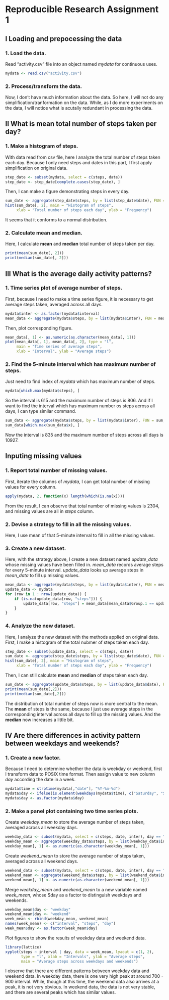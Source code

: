 Reproducible Research Assignment 1
======================================


## I Loading and prepocessing the data

### 1. Load the data.
Read "activity.csv" file into an object named *mydata* for continuous uses.

```r
mydata <- read.csv("activity.csv")
```

### 2. Process/transform the data.
Now, I don't have much information about the data. So here, I will not do any simplification/tranformation on the data. While, as I do more experiments on the data, I will notice what is acutally redundant in processing the data.


## II What is mean total number of steps taken per day?
### 1. Make a histogram of steps.
With data read from csv file, here I analyze the total number of steps taken each day. Because I only need steps and dates in this part, I first apply simplification on original data.

```r
step_date <- subset(mydata, select = c(steps, date))
step_date <- step_date[complete.cases(step_date), ]
``` 

Then, I can make a figure demonstrating steps in every day.

```r
sum_date <- aggregate(step_date$steps, by = list(step_date$date), FUN = sum)
hist(sum_date[, 2], main = "Histogram of steps", 
     xlab = "Total number of steps each day", ylab = "Frequency")
```

It seems that it conforms to a normal distribution.

### 2. Calculate **mean** and **median**.
Here, I calculate **mean** and **median** total number of steps taken per day.

```r
print(mean(sum_date[, 2]))
print(median(sum_date[, 2]))
```


## III What is the average daily activity patterns?
### 1. Time series plot of average number of steps.
First, because I need to make a time series figure, it is necessary to get average steps taken, averaged across all days.

```r
mydata$inter <- as.factor(mydata$interval)
mean_data <- aggregate(mydata$steps, by = list(mydata$inter), FUN = mean, na.rm = TRUE)
```

Then, plot corresponding figure.

```r
mean_data[, 1] <- as.numeric(as.character(mean_data[, 1]))
plot(mean_data[, 1], mean_data[, 2], type = "l", 
     main = "Time series of average steps",
     xlab = "Interval", ylab = "Average steps")
```

### 2. Find the 5-minute interval which has maximum number of steps.
Just need to find index of *mydata* which has maximum number of steps.

```r
mydata[which.max(mydata$steps), ]
```

So the interval is 615 and the maximum number of steps is 806.
And if I want to find the interval which has maximum number os steps across all days, I can type similar command.

```r
sum_data <- aggregate(mydata$steps, by = list(mydata$inter), FUN = sum, na.rm = TRUE)
sum_data[which.max(sum_data$x), ]
```

Now the interval is 835 and the maximum number of steps across all days is 10927.


## Inputing missing values
### 1. Report total number of missing values.
First, iterate the columns of *mydata*, I can get total number of missing values for every column.

```r
apply(mydata, 2, function(x) length(which(is.na(x))))
```

From the result, I can observe that total number of missing values is 2304, and missing values are all in *steps* column.

### 2. Devise a strategy to fill in all the missing values.
Here, I use mean of that 5-minute interval to fill in all the missing values.

### 3. Create a new dataset.
Here, with the strategy above, I create a new dataset named *update_data* whose missing values have been filled in. *mean_data* records average steps for every 5-minute interval. *update_data* looks up average steps in *mean_data* to fill up missing values.

```r
mean_data <- aggregate(mydata$steps, by = list(mydata$inter), FUN = mean, na.rm = TRUE)
update_data <- mydata
for (row in 1 : nrow(update_data)) {
    if (is.na(update_data[row, "steps"])) {
        update_data[row, "steps"] = mean_data[mean_data$Group.1 == update_data[row, "inter"], 2]
    }
}
```


### 4. Analyze the new dataset.
Here, I analyze the new dataset with the methods applied on original data.
First, I make a histogram of the total nubmer of steps taken each day.

```r
step_date <- subset(update_data, select = c(steps, date))
sum_date <- aggregate(step_date$steps, by = list(step_date$date), FUN = sum)
hist(sum_date[, 2], main = "Histogram of steps", 
     xlab = "Total number of steps each day", ylab = "Frequency")
```

Then, I can still calculate **mean** and **median** of steps taken each day.

```r
sum_date <- aggregate(update_data$steps, by = list(update_data$date), FUN = sum)
print(mean(sum_date[,2]))
print(median(sum_date[,2]))
```

The distribution of total number of steps now is more central to the mean. The **mean** of steps is the same, because I just use average steps in the corresponding interval across all days to fill up the missing values. And the **median** now increases a little bit.


## IV Are there differences in activity pattern between weekdays and weekends?
### 1. Create a new factor.
Because I need to determine whether the data is weekday or weekend, first I transform data to POSIX time format. Then assign value to new column *day* according the date in a week.

```r
mydata$time = strptime(mydata[,"date"], "%Y-%m-%d")
mydata$day <- ifelse(is.element(weekdays(mydata$time), c("Saturday", "Sunday")), "weekend", "weekday")
mydata$day <- as.factor(mydata$day)
```

### 2. Make a panel plot containing two time series plots.
Create *weekday_mean* to store the average number of steps taken, averaged across all weekday days.

```r
weekday_data <- subset(mydata, select = c(steps, date, inter), day == "weekday")
weekday_mean <- aggregate(weekday_data$steps, by = list(weekday_data$inter), FUN = mean, na.rm = TRUE)
weekday_mean[, 1] <- as.numeric(as.character(weekday_mean[, 1]))
```

Create *weekend_mean* to store the average number of steps taken, averaged across all weekend days.

```r
weekend_data <- subset(mydata, select = c(steps, date, inter), day == "weekend")
weekend_mean <- aggregate(weekend_data$steps, by = list(weekend_data$inter), FUN = mean, na.rm = TRUE)
weekend_mean[, 1] <- as.numeric(as.character(weekend_mean[, 1]))
```

Merge *weekday_mean* and *weekend_mean* to a new variable named *week_mean*, whose $day as a factor to distinguish weekdays and weekends.

```r
weekday_mean$day <- "weekday"
weekend_mean$day <- "weekend"
week_mean <- rbind(weekday_mean, weekend_mean)
names(week_mean) <- c("interval", "steps", "day")
week_mean$day <- as.factor(week_mean$day)
```

Plot figures to show the results of weekday data and weekend data.

```r
library(lattice)
xyplot(steps ~ interval | day, data = week_mean, lyaout = c(1, 2), 
       type = "l", xlab = "Intervals", ylab = "Average steps",
       main = "Average steps across weekdays and weekends")
```

I observe that there are different patterns between weekday data and weekend data. In weekday data, there is one very high peak at around 700 - 900 interval. While, though at this time, the weekend data also arrives at a peak, it is not very obvious. In weekend data, the data is not very stable, and there are several peaks which has similar values.